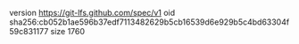 version https://git-lfs.github.com/spec/v1
oid sha256:cb052b1ae596b37edf7113482629b5cb16539d6e929b5c4bd63304f59c831177
size 1760

